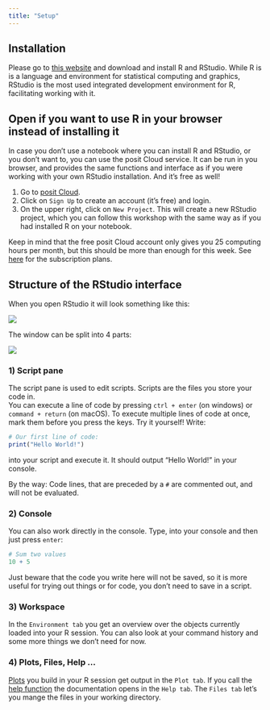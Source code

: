 ```yaml
---
title: "Setup"
---
```


## Installation

Please go to [this website](https://posit.co/download/rstudio-desktop/) and download and install R and RStudio. While R is is a language and environment for statistical computing and graphics, RStudio is the most used integrated development environment for R, facilitating working with it.

::: {.callout-tip collapse="true"}
## Open if you want to use R in your browser instead of installing it

In case you don't use a notebook where you can install R and RStudio, or you don't want to, you can use the posit Cloud service. It can be run in you browser, and provides the same functions and interface as if you were working with your own RStudio installation. And it's free as well!

1.  Go to [posit Cloud](https://posit.cloud/plans/free).
2.  Click on `Sign Up` to create an account (it's free) and login.
3.  On the upper right, click on `New Project`. This will create a new RStudio project, which you can follow this workshop with the same way as if you had installed R on your notebook.

::: {.callout-warning collapse="true"}
Keep in mind that the free posit Cloud account only gives you 25 computing hours per month, but this should be more than enough for this week. See [here](https://posit.cloud/plans) for the subscription plans.
:::
:::

## Structure of the RStudio interface

When you open RStudio it will look something like this:

![](../pictures/RStudio_window.PNG)

The window can be split into 4 parts:

![](../pictures/window_commented.PNG)

### 1) Script pane

The script pane is used to edit scripts. Scripts are the files you store your code in.\
You can execute a line of code by pressing `ctrl + enter` (on windows) or `command + return` (on macOS). To execute multiple lines of code at once, mark them before you press the keys. Try it yourself! Write:

```r
# Our first line of code:
print("Hello World!")
```

into your script and execute it. It should output "Hello World!" in your console.

By the way: Code lines, that are preceded by a `#` are commented out, and will not be evaluated.

### 2) Console

You can also work directly in the console. Type, into your console and then just press `enter`:

```r
# Sum two values
10 + 5
```

Just beware that the code you write here will not be saved, so it is more useful for trying out things or for code, you don't need to save in a script.

### 3) Workspace

In the `Environment tab` you get an overview over the objects currently loaded into your R session. You can also look at your command history and some more things we don't need for now.

### 4) Plots, Files, Help ...

[Plots](../plotting/plotting.qmd) you build in your R session get output in the `Plot tab`. If you call the [help function](https://nickhaf.github.io/r_tutorial/qmd/basics/basics.html#help) the documentation opens in the `Help tab`. The `Files tab` let's you mange the files in your working directory.
